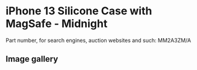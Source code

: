 
# iPhone 13 Silicone Case with MagSafe - Midnight

Part number, for search engines, auction websites and such: MM2A3ZM/A

## Image gallery

<div style={{ width: "768px" }}>
  <GalleryComponent
    images={[
      {
        original: "/everysource/MM2A3.webp",
        thumbnail: "/everypreview/MM2A3.webp",
      },
      {
        original: "/everysource/MM2A3_AV1.webp",
        thumbnail: "/everypreview/MM2A3_AV1.webp",
      },
      {
        original: "/everysource/MM2A3_AV2.webp",
        thumbnail: "/everypreview/MM2A3_AV2.webp",
      },
      {
        original: "/everysource/MM2A3_AV3.webp",
        thumbnail: "/everypreview/MM2A3_AV3.webp",
      },
      {
        original: "/everysource/MM2A3_AV4.webp",
        thumbnail: "/everypreview/MM2A3_AV4.webp",
      },
      {
        original: "/everysource/MM2A3_AV5.webp",
        thumbnail: "/everypreview/MM2A3_AV5.webp",
      },
      {
        original: "/everysource/MM2A3_AV6.webp",
        thumbnail: "/everypreview/MM2A3_AV6.webp",
      },
      {
        original: "/everysource/MM2A3_AV7.webp",
        thumbnail: "/everypreview/MM2A3_AV7.webp",
      }
    ]}
  />
</div>